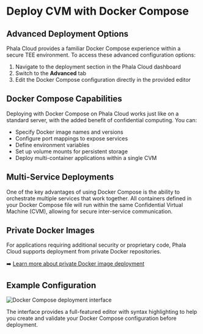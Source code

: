 # Deploy CVM with Docker Compose

## Advanced Deployment Options

Phala Cloud provides a familiar Docker Compose experience within a secure TEE environment. To access these advanced configuration options:

1. Navigate to the deployment section in the Phala Cloud dashboard
2. Switch to the **Advanced** tab
3. Edit the Docker Compose configuration directly in the provided editor

## Docker Compose Capabilities

Deploying with Docker Compose on Phala Cloud works just like on a standard server, with the added benefit of confidential computing. You can:

* Specify Docker image names and versions
* Configure port mappings to expose services
* Define environment variables
* Set up volume mounts for persistent storage
* Deploy multi-container applications within a single CVM

## Multi-Service Deployments

One of the key advantages of using Docker Compose is the ability to orchestrate multiple services that work together. All containers defined in your Docker Compose file will run within the same Confidential Virtual Machine (CVM), allowing for secure inter-service communication.

## Private Docker Images

For applications requiring additional security or proprietary code, Phala Cloud supports deployment from private Docker repositories.

➡️ [Learn more about private Docker image deployment](/phala-cloud/phala-cloud-user-guides/create-cvm/create-with-private-docker-image)

## Example Configuration

<Frame caption="Docker Compose deployment interface">
    <img src="../../../images/cloud-compose-deployment.png" alt="Docker Compose deployment interface" />

</Frame>

The interface provides a full-featured editor with syntax highlighting to help you create and validate your Docker Compose configuration before deployment.
